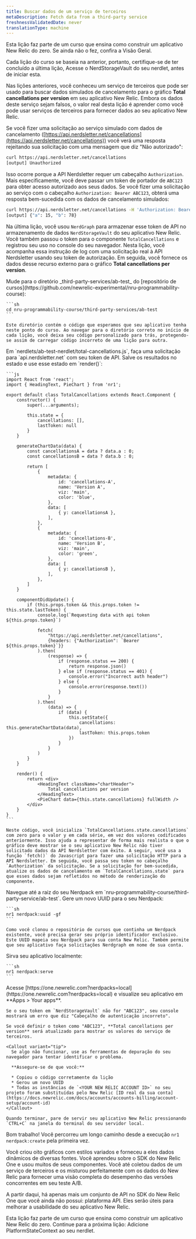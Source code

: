 ```yaml
---
title: Buscar dados de um serviço de terceiros
metaDescription: Fetch data from a third-party service
freshnessValidatedDate: never
translationType: machine
---
```


<Callout variant="tip">
  Esta lição faz parte de um curso que ensina como construir um aplicativo New Relic do zero. Se ainda não o fez, confira a Visão Geral.

  Cada lição do curso se baseia na anterior, portanto, certifique-se de ter concluído a última lição, Acesse o NerdStorageVault do seu nerdlet, antes de iniciar esta.
</Callout>

Nas lições anteriores, você conheceu um serviço de terceiros que pode ser usado para buscar dados simulados de cancelamento para o gráfico **Total cancellations per version** em seu aplicativo New Relic. Embora os dados deste serviço sejam falsos, o valor real desta lição é aprender como você pode usar serviços de terceiros para fornecer dados ao seu aplicativo New Relic.

Se você fizer uma solicitação ao serviço simulado com dados de cancelamento ([https://api.nerdsletter.net/cancellations](https://api.nerdsletter.net/cancellations)) você verá uma resposta rejeitando sua solicitação com uma mensagem que diz "Não autorizado":

```sh
curl https://api.nerdsletter.net/cancellations
[output] Unauthorized
```

Isso ocorre porque a API Nerdsletter requer um cabeçalho `Authorization`. Mais especificamente, você deve passar um token de portador de `ABC123` para obter acesso autorizado aos seus dados. Se você fizer uma solicitação ao serviço com o cabeçalho `Authorization: Bearer ABC123`, obterá uma resposta bem-sucedida com os dados de cancelamento simulados:

```sh
curl https://api.nerdsletter.net/cancellations -H 'Authorization: Bearer ABC123'
[output] {"a": 15, "b": 78}
```

Na última lição, você usou `NerdGraph` para armazenar esse token de API no armazenamento de dados `NerdStorageVault` do seu aplicativo New Relic. Você também passou o token para o componente `TotalCancellations` e registrou seu uso no console do seu navegador. Nesta lição, você acompanha essa instrução de log com uma solicitação real à API Nerdsletter usando seu token de autorização. Em seguida, você fornece os dados desse recurso externo para o gráfico **Total cancellations per version**.

<Steps>
  <Step>
    Mude para o diretório _third-party-services/ab-test_ do [repositório de cursos](https://github.com/newrelic-experimental/nru-programmability-course):

    ```sh
    cd nru-programmability-course/third-party-services/ab-test
    ```

    Este diretório contém o código que esperamos que seu aplicativo tenha neste ponto do curso. Ao navegar para o diretório correto no início de cada lição, você deixa seu código personalizado para trás, protegendo-se assim de carregar código incorreto de uma lição para outra.
  </Step>

  <Step>
    Em `nerdlets/ab-test-nerdlet/total-cancellations.js`, faça uma solicitação para `api.nerdsletter.net` com seu token de API. Salve os resultados no estado e use esse estado em `render()`:

    ```js
    import React from 'react';
    import { HeadingText, PieChart } from 'nr1';

    export default class TotalCancellations extends React.Component {
        constructor() {
            super(...arguments);

            this.state = {
                cancellations: [],
                lastToken: null
            }
        }

        generateChartData(data) {
            const cancellationsA = data ? data.a : 0;
            const cancellationsB = data ? data.b : 0;

            return [
                {
                    metadata: {
                        id: 'cancellations-A',
                        name: 'Version A',
                        viz: 'main',
                        color: 'blue',
                    },
                    data: [
                        { y: cancellationsA },
                    ],
                },
                {
                    metadata: {
                        id: 'cancellations-B',
                        name: 'Version B',
                        viz: 'main',
                        color: 'green',
                    },
                    data: [
                        { y: cancellationsB },
                    ],
                },
            ]
        }

        componentDidUpdate() {
            if (this.props.token && this.props.token != this.state.lastToken) {
                console.log(`Requesting data with api token ${this.props.token}`)

                fetch(
                    "https://api.nerdsletter.net/cancellations",
                    {headers: {"Authorization": `Bearer ${this.props.token}`}}
                ).then(
                    (response) => {
                        if (response.status == 200) {
                            return response.json()
                        } else if (response.status == 401) {
                            console.error("Incorrect auth header")
                        } else {
                            console.error(response.text())
                        }
                    }
                ).then(
                    (data) => {
                        if (data) {
                            this.setState({
                                cancellations: this.generateChartData(data),
                                lastToken: this.props.token
                            })
                        }
                    }
                )
            }
        }

        render() {
            return <div>
                <HeadingText className="chartHeader">
                    Total cancellations per version
                </HeadingText>
                <PieChart data={this.state.cancellations} fullWidth />
            </div>
        }
    }
    ```

    Neste código, você inicializa `TotalCancellations.state.cancellations` com zero para o valor y em cada série, em vez dos valores codificados anteriormente. Isso ajuda a representar de forma mais realista o que o gráfico deve mostrar se o seu aplicativo New Relic não tiver solicitado dados da API Nerdsletter com êxito. A seguir, você usa a função `fetch()` do Javascript para fazer uma solicitação HTTP para a API Nerdsletter. Em seguida, você passa seu token no cabeçalho `Authorization` da solicitação. Se a solicitação for bem-sucedida, atualize os dados de cancelamento em `TotalCancellations.state` para que esses dados sejam refletidos no método de renderização do componente.
  </Step>

  <Step>
    Navegue até a raiz do seu Nerdpack em `nru-programmability-course/third-party-service/ab-test`.
  </Step>

  <Step>
    Gere um novo UUID para o seu Nerdpack:

    ```sh
    nr1 nerdpack:uuid -gf
    ```

    Como você clonou o repositório de cursos que continha um Nerdpack existente, você precisa gerar seu próprio identificador exclusivo. Este UUID mapeia seu Nerdpack para sua conta New Relic. Também permite que seu aplicativo faça solicitações Nerdgraph em nome de sua conta.
  </Step>

  <Step>
    Sirva seu aplicativo localmente:

    ```sh
    nr1 nerdpack:serve
    ```
  </Step>

  <Step>
    Acesse [https://one.newrelic.com?nerdpacks=local](https://one.newrelic.com?nerdpacks=local) e visualize seu aplicativo em **Apps > Your apps**.

    Se o seu token em `NerdStorageVault` não for "ABC123", seu console mostrará um erro que diz "Cabeçalho de autenticação incorreto".

    Se você definir o token como "ABC123", **Total cancellations per version** será atualizado para mostrar os valores do serviço de terceiros.

    <Callout variant="tip">
      Se algo não funcionar, use as ferramentas de depuração do seu navegador para tentar identificar o problema.

      **Assegure-se de que você:**

      * Copiou o código corretamente da lição
      * Gerou um novo UUID
      * Todas as instâncias de `<YOUR NEW RELIC ACCOUNT ID>` no seu projeto foram substituídas pelo New Relic [ID real da sua conta](https://docs.newrelic.com/docs/accounts/accounts-billing/account-setup/account-id)
    </Callout>

    Quando terminar, pare de servir seu aplicativo New Relic pressionando `CTRL+C` na janela do terminal do seu servidor local.
  </Step>
</Steps>

Bom trabalho! Você percorreu um longo caminho desde a execução `nr1 nerdpack:create` pela primeira vez.

Você criou oito gráficos com estilos variados e forneceu a eles dados dinâmicos de diversas fontes. Você aprendeu sobre o SDK do New Relic One e usou muitos de seus componentes. Você até coletou dados de um serviço de terceiros e os misturou perfeitamente com os dados do New Relic para fornecer uma visão completa do desempenho das versões concorrentes em seu teste A/B.

A partir daqui, há apenas mais um conjunto de API no SDK do New Relic One que você ainda não possui: plataforma API. Eles serão úteis para melhorar a usabilidade do seu aplicativo New Relic.

<Callout variant="tip">
  Esta lição faz parte de um curso que ensina como construir um aplicativo New Relic do zero. Continue para a próxima lição: Adicione PlatformStateContext ao seu nerdlet.
</Callout>
